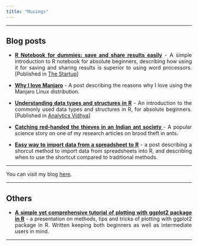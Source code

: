 ```yaml
---
title: "Musings"
---
```


<style>
body {
text-align: justify}
</style>

----

## Blog posts

* **<a href="https://medium.com/swlh/r-notebook-for-dummies-save-and-share-results-easily-51d343a4882" target="_blank">R Notebook for dummies: save and share results easily</a>** - A simple introduction to R notebook for absolute beginners, describing how using it for saving and sharing results is superior to using word processors. [Published in <a href="https://medium.com/swlh" target="_blank">The Startup</a>]<br>

* **<a href="https://medium.com/@bishwarup_paul/why-i-love-manjaro-144841982ece" target="_blank">Why I love Manjaro</a>** - A post describing the reasons why I love using the Manjaro Linux distribution.<br> 

* **<a href="https://medium.com/@bishwarup_paul/understanding-data-structures-in-r-793d7ce79073" target="_blank">Understanding data types and structures in R</a>** - An introduction to the commonly used data types and structures in R, for absolute beginners. [Published in <a href="https://medium.com/analytics-vidhya" target="_blank">Analytics Vidhya</a>]<br>

* **<a href="https://medium.com/@bishwarup_paul/catching-red-handed-the-thieves-in-an-indian-ant-society-9182124d546" target="_blank">Catching red-handed the thieves in an Indian ant society </a>** - A popular science story on one of my research articles on brood theft in ants.<br>

* **<a href="https://medium.com/@bishwarup_paul/easy-way-to-import-data-from-spreadsheet-to-r-d20cdf2da79f" target="_blank">Easy way to import data from a spreadsheet to R</a>** - a post describing a shorcut method to import data from spreadsheets into R, and describing when to use the shortcut compared to traditional methods.<br>

----

You can visit my blog <a href="https://medium.com/@bishwarup_paul" target="_blank">here</a>.

----


## Others

* **<a href="https://bishwaruppaul.github.io/ggplot2_simple_tutorial/" target="_blank">A simple yet comprehensive tutorial of plotting with ggplot2 package in R</a>** - a presentation on methods, tips and tricks of plotting with ggplot2 package in R. Written keeping both beginners as well as intermediate users in mind.

----